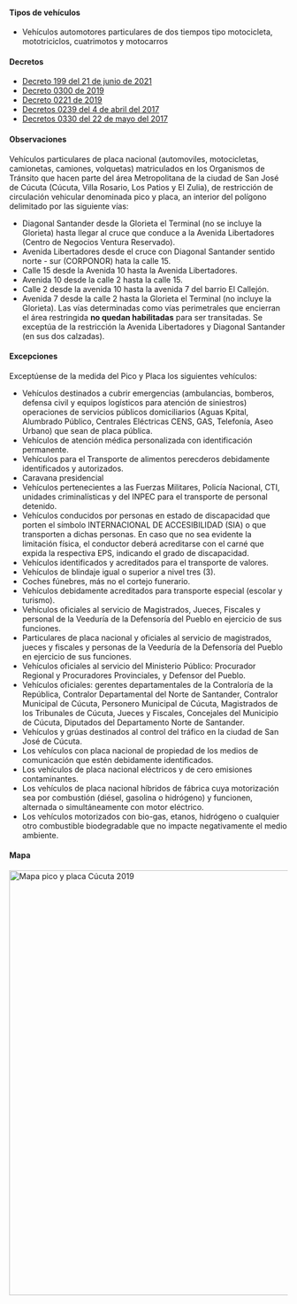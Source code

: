 
#### Tipos de vehículos

- Vehículos automotores particulares de dos tiempos tipo motocicleta, mototriciclos, cuatrimotos y motocarros

#### Decretos

- [Decreto 199 del 21 de junio de 2021](/cucuta/decreto-199-del-21-de-junio-de-2021.pdf)
- [Decreto 0300 de 2019](/cucuta/decreto-0300-de-2019.pdf)
- [Decreto 0221 de 2019](/cucuta/decreto-0221-de-2019.pdf)
- [Decretos 0239 del 4 de abril del 2017](http://www.areacucuta.com/wp-content/uploads/2017/04/Decreto-Pico-y-Placa-Placa-y-D%C3%ADa.pdf)
- [Decretos 0330 del 22 de mayo del 2017](http://cucutaonline.com/wp-content/uploads/2017/05/Decreto-0330-pico-placa-modificado.pdf)

#### Observaciones

Vehículos particulares de placa nacional (automoviles, motocicletas, camionetas, camiones, volquetas) matriculados en los Organismos de Tránsito que hacen parte del área Metropolitana de la ciudad de San José de Cúcuta (Cúcuta, Villa Rosario, Los Patios y El Zulia), de restricción de circulación vehicular denominada pico y placa, an interior del polígono delimitado por las siguiente vías:

- Diagonal Santander desde la Glorieta el Terminal (no se incluye la Glorieta) hasta llegar al cruce que conduce a la Avenida Libertadores (Centro de Negocios Ventura Reservado).
- Avenida Libertadores desde el cruce con Diagonal Santander sentido norte - sur (CORPONOR) hata la calle 15.
- Calle 15 desde la Avenida 10 hasta la Avenida Libertadores.
- Avenida 10 desde la calle 2 hasta la calle 15.
- Calle 2 desde la avenida 10 hasta la avenida 7 del barrio El Callejón.
- Avenida 7 desde la calle 2 hasta la Glorieta el Terminal (no incluye la Glorieta).
  Las vías determinadas como vías perimetrales que encierran el área restringida **no quedan habilitadas** para ser transitadas. Se exceptúa de la restricción la Avenida Libertadores y Diagonal Santander (en sus dos calzadas).

#### Excepciones

Exceptúense de la medida del Pico y Placa los siguientes vehículos:

- Vehículos destinados a cubrir emergencias (ambulancias, bomberos, defensa civil y equipos logísticos para atención de siniestros) operaciones de servicios públicos domiciliarios (Aguas Kpital, Alumbrado Público, Centrales Eléctricas CENS, GAS, Telefonía, Aseo Urbano) que sean de placa pública.
- Vehículos de atención médica personalizada con identificación permanente.
- Vehículos para el Transporte de alimentos perecderos debidamente identificados y autorizados.
- Caravana presidencial
- Vehículos pertenecientes a las Fuerzas Militares, Policía Nacional, CTI, unidades criminalísticas y del INPEC para el transporte de personal detenido.
- Vehículos conducidos por personas en estado de discapacidad que porten el símbolo INTERNACIONAL DE ACCESIBILIDAD (SIA) o que transporten a dichas personas. En caso que no sea evidente la limitación física, el conductor deberá acreditarse con el carné que expida la respectiva EPS, indicando el grado de discapacidad.
- Vehículos identificados y acreditados para el transporte de valores.
- Vehículos de blindaje igual o superior a nivel tres (3).
- Coches fúnebres, más no el cortejo funerario.
- Vehículos debidamente acreditados para transporte especial (escolar y turismo).
- Vehículos oficiales al servicio de Magistrados, Jueces, Fiscales y personal de la Veeduría de la Defensoría del Pueblo en ejercicio de sus funciones.
- Particulares de placa nacional y oficiales al servicio de magistrados, jueces y fiscales y personas de la Veeduría de la Defensoría del Pueblo en ejercicio de sus funciones.
- Vehículos oficiales al servicio del Ministerio Público: Procurador Regional y Procuradores Provinciales, y Defensor del Pueblo.
- Vehículos oficiales: gerentes departamentales de la Contraloría de la República, Contralor Departamental del Norte de Santander, Contralor Municipal de Cúcuta, Personero Municipal de Cúcuta, Magistrados de los Tribunales de Cúcuta, Jueces y Fiscales, Concejales del Municipio de Cúcuta, Diputados del Departamento Norte de Santander.
- Vehículos y grúas destinados al control del tráfico en la ciudad de San José de Cúcuta.
- Los vehículos con placa nacional de propiedad de los medios de comunicación que estén debidamente identificados.
- Los vehículos de placa nacional eléctricos y de cero emisiones contaminantes.
- Los vehículos de placa nacional híbridos de fábrica cuya motorización sea por combustión (diésel, gasolina o hidrógeno) y funcionen, alternada o simultáneamente con motor eléctrico.
- Los vehículos motorizados con bio-gas, etanos, hidrógeno o cualquier otro combustible biodegradable que no impacte negativamente el medio ambiente.

#### Mapa

<Image
  alt="Mapa pico y placa Cúcuta 2019"
  src="/cucuta/mapa-pico-y-placa-cucuta-2019.jpg"
  width="766"
  height="768"
/>

